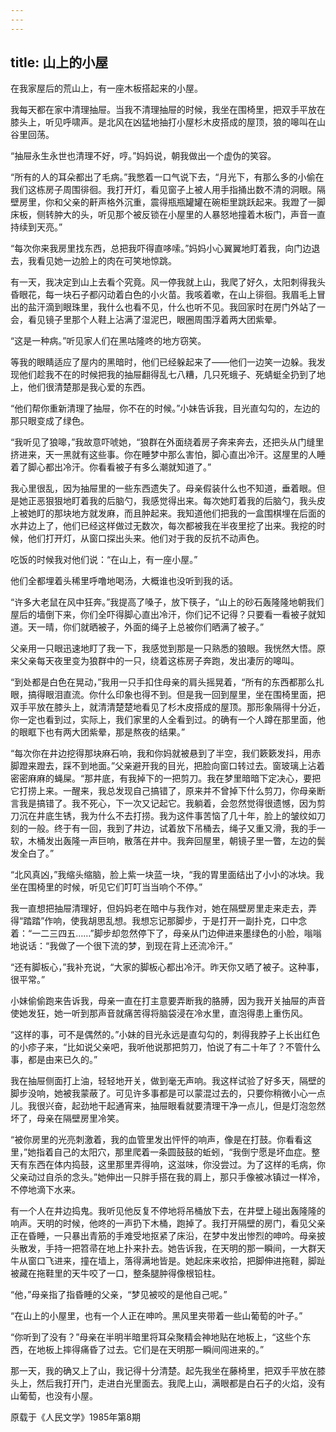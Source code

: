 ```yaml
---
---
---
```

title: 山上的小屋
---




在我家屋后的荒山上，有一座木板搭起来的小屋。

我每天都在家中清理抽屉。当我不清理抽屉的时候，我坐在围椅里，把双手平放在膝头上，听见呼啸声。是北风在凶猛地抽打小屋杉木皮搭成的屋顶，狼的嗥叫在山谷里回荡。

“抽屉永生永世也清理不好，哼。”妈妈说，朝我做出一个虚伪的笑容。

“所有的人的耳朵都出了毛病。”我憋着一口气说下去，“月光下，有那么多的小偷在我们这栋房子周围徘徊。我打开灯，看见窗子上被人用手指捅出数不清的洞眼。隔壁房里，你和父亲的鼾声格外沉重，震得瓶瓶罐罐在碗柜里跳跃起来。我蹬了一脚床板，侧转肿大的头，听见那个被反锁在小屋里的人暴怒地撞着木板门，声音一直持续到天亮。”

“每次你来我房里找东西，总把我吓得直哆嗦。”妈妈小心翼翼地盯着我，向门边退去，我看见她一边脸上的肉在可笑地惊跳。

有一天，我决定到山上去看个究竟。风一停我就上山，我爬了好久，太阳刺得我头昏眼花，每一块石子都闪动着白色的小火苗。我咳着嗽，在山上徘徊。我眉毛上冒出的盐汗滴到眼珠里，我什么也看不见，什么也听不见。我回家时在房门外站了一会，看见镜子里那个人鞋上沾满了湿泥巴，眼圈周围浮着两大团紫晕。

“这是一种病。”听见家人们在黑咕隆咚的地方窃笑。

等我的眼睛适应了屋内的黑暗时，他们已经躲起来了——他们一边笑一边躲。我发现他们趁我不在的时候把我的抽屉翻得乱七八糟，几只死蛾子、死蜻蜓全扔到了地上，他们很清楚那是我心爱的东西。

“他们帮你重新清理了抽屉，你不在的时候。”小妹告诉我，目光直勾勾的，左边的那只眼变成了绿色。

“我听见了狼嗥，”我故意吓唬她，“狼群在外面绕着房子奔来奔去，还把头从门缝里挤进来，天一黑就有这些事。你在睡梦中那么害怕，脚心直出冷汗。这屋里的人睡着了脚心都出冷汗。你看看被子有多么潮就知道了。”

我心里很乱，因为抽屉里的一些东西遗失了。母亲假装什么也不知道，垂着眼。但是她正恶狠狠地盯着我的后脑勺，我感觉得出来。每次她盯着我的后脑勺，我头皮上被她盯的那块地方就发麻，而且肿起来。我知道他们把我的一盒围棋埋在后面的水井边上了，他们已经这样做过无数次，每次都被我在半夜里挖了出来。我挖的时候，他们打开灯，从窗口探出头来。他们对于我的反抗不动声色。

吃饭的时候我对他们说：“在山上，有一座小屋。”

他们全都埋着头稀里呼噜地喝汤，大概谁也没听到我的话。

“许多大老鼠在风中狂奔。”我提高了嗓子，放下筷子，“山上的砂石轰隆隆地朝我们屋后的墙倒下来，你们全吓得脚心直出冷汗，你们记不记得？只要看一看被子就知道。天一晴，你们就晒被子，外面的绳子上总被你们晒满了被子。”

父亲用一只眼迅速地盯了我一下，我感觉到那是一只熟悉的狼眼。我恍然大悟。原来父亲每天夜里变为狼群中的一只，绕着这栋房子奔跑，发出凄厉的嗥叫。

“到处都是白色在晃动，”我用一只手扣住母亲的肩头摇晃着，“所有的东西都那么扎眼，搞得眼泪直流。你什么印象也得不到。但是我一回到屋里，坐在围椅里面，把双手平放在膝头上，就清清楚楚地看见了杉木皮搭成的屋顶。那形象隔得十分近，你一定也看到过，实际上，我们家里的人全看到过。的确有一个人蹲在那里面，他的眼眶下也有两大团紫晕，那是熬夜的结果。”

“每次你在井边挖得那块麻石响，我和你妈就被悬到了半空，我们簌簌发抖，用赤脚蹬来蹬去，踩不到地面。”父亲避开我的目光，把脸向窗口转过去。窗玻璃上沾着密密麻麻的蝇屎。“那井底，有我掉下的一把剪刀。我在梦里暗暗下定决心，要把它打捞上来。一醒来，我总发现自己搞错了，原来并不曾掉下什么剪刀，你母亲断言我是搞错了。我不死心，下一次又记起它。我躺着，会忽然觉得很遗憾，因为剪刀沉在井底生锈，我为什么不去打捞。我为这件事苦恼了几十年，脸上的皱纹如刀刻的一般。终于有一回，我到了井边，试着放下吊桶去，绳子又重又滑，我的手一软，木桶发出轰隆一声巨响，散落在井中。我奔回屋里，朝镜子里一瞥，左边的鬓发全白了。”

“北风真凶，”我缩头缩脑，脸上紫一块蓝一块，“我的胃里面结出了小小的冰块。我坐在围椅里的时候，听见它们叮叮当当响个不停。”

我一直想把抽屉清理好，但妈妈老在暗中与我作对，她在隔壁房里走来走去，弄得“踏踏”作响，使我胡思乱想。我想忘记那脚步，于是打开一副扑克，口中念着：“一二三四五……”脚步却忽然停下了，母亲从门边伸进来墨绿色的小脸，嗡嗡地说话：“我做了一个很下流的梦，到现在背上还流冷汗。”

“还有脚板心，”我补充说，“大家的脚板心都出冷汗。昨天你又晒了被子。这种事，很平常。”

小妹偷偷跑来告诉我，母亲一直在打主意要弄断我的胳膊，因为我开关抽屉的声音使她发狂，她一听到那声音就痛苦得将脑袋浸在冷水里，直泡得患上重伤风。

“这样的事，可不是偶然的。”小妹的目光永远是直勾勾的，刺得我脖子上长出红色的小疹子来，“比如说父亲吧，我听他说那把剪刀，怕说了有二十年了？不管什么事，都是由来已久的。”

我在抽屉侧面打上油，轻轻地开关，做到毫无声响。我这样试验了好多天，隔壁的脚步没响，她被我蒙蔽了。可见许多事都是可以蒙混过去的，只要你稍微小心一点儿。我很兴奋，起劲地干起通宵来，抽屉眼看就要清理干净一点儿，但是灯泡忽然坏了，母亲在隔壁房里冷笑。

“被你房里的光亮刺激着，我的血管里发出怦怦的响声，像是在打鼓。你看看这里，”她指着自己的太阳穴，那里爬着一条圆鼓鼓的蚯蚓，“我倒宁愿是坏血症。整天有东西在体内捣鼓，这里那里弄得响，这滋味，你没尝过。为了这样的毛病，你父亲动过自杀的念头。”她伸出一只胖手搭在我的肩上，那只手像被冰镇过一样冷，不停地滴下水来。

有一个人在井边捣鬼。我听见他反复不停地将吊桶放下去，在井壁上碰出轰隆隆的响声。天明的时候，他咚的一声扔下木桶，跑掉了。我打开隔壁的房门，看见父亲正在昏睡，一只暴出青筋的手难受地抠紧了床沿，在梦中发出惨烈的呻吟。母亲披头散发，手持一把笤帚在地上扑来扑去。她告诉我，在天明的那一瞬间，一大群天牛从窗口飞进来，撞在墙上，落得满地皆是。她起床来收拾，把脚伸进拖鞋，脚趾被藏在拖鞋里的天牛咬了一口，整条腿肿得像根铅柱。

“他，”母亲指了指昏睡的父亲，“梦见被咬的是他自己呢。”

“在山上的小屋里，也有一个人正在呻吟。黑风里夹带着一些山葡萄的叶子。”

“你听到了没有？”母亲在半明半暗里将耳朵聚精会神地贴在地板上，“这些个东西，在地板上摔得痛昏了过去。它们是在天明那一瞬间闯进来的。”

那一天，我的确又上了山，我记得十分清楚。起先我坐在藤椅里，把双手平放在膝头上，然后我打开门，走进白光里面去。我爬上山，满眼都是白石子的火焰，没有山葡萄，也没有小屋。

原载于《人民文学》1985年第8期